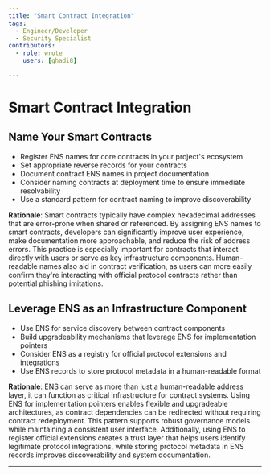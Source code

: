 ```yaml
---
title: "Smart Contract Integration"
tags:
  - Engineer/Developer
  - Security Specialist
contributors:
  - role: wrote
    users: [ghadi8]

---
```



<TagProvider>
<TagFilter />

# Smart Contract Integration

<TagList tags={frontmatter.tags} />
<AttributionList contributors={frontmatter.contributors} />

## Name Your Smart Contracts

- Register ENS names for core contracts in your project's ecosystem
- Set appropriate reverse records for your contracts
- Document contract ENS names in project documentation
- Consider naming contracts at deployment time to ensure immediate resolvability
- Use a standard pattern for contract naming to improve discoverability

**Rationale**: Smart contracts typically have complex hexadecimal addresses that are error-prone when shared or referenced. By assigning ENS names to smart contracts, developers can significantly improve user experience, make documentation more approachable, and reduce the risk of address errors. This practice is especially important for contracts that interact directly with users or serve as key infrastructure components. Human-readable names also aid in contract verification, as users can more easily confirm they're interacting with official protocol contracts rather than potential phishing imitations.

## Leverage ENS as an Infrastructure Component

- Use ENS for service discovery between contract components
- Build upgradeability mechanisms that leverage ENS for implementation pointers
- Consider ENS as a registry for official protocol extensions and integrations
- Use ENS records to store protocol metadata in a human-readable format

**Rationale**: ENS can serve as more than just a human-readable address layer, it can function as critical infrastructure for contract systems. Using ENS for implementation pointers enables flexible and upgradeable architectures, as contract dependencies can be redirected without requiring contract redeployment. This pattern supports robust governance models while maintaining a consistent user interface. Additionally, using ENS to register official extensions creates a trust layer that helps users identify legitimate protocol integrations, while storing protocol metadata in ENS records improves discoverability and system documentation.

---

</TagProvider>
<ContributeFooter />